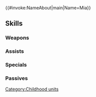 {{#invoke:NameAbout|main|Name=Mia}}{{HeroPage Tabs}}
{{Hero Infobox
|Name=Mia
|Title=Budding Blade
|WeaponType=Red Sword
|MoveType=Infantry
|Origin=Fire Emblem: Path of Radiance
|Gender=Female
|actorEN=Anne Yatco
|actorJP=浅川悠
|artist=さくらしおり
|additionDate=April 6, 2022
|releaseDate=April 7, 2022
|cv1=8
|cv2=101100
|TagID=幼少ワユ
|InternalID=791
|Properties=special
|description=A girl who learned to wield the sword in search of strength. Her energetic attitude allows her to stay focused on her goals. Appears in Fire Emblem: Path of Radiance.
}}
{{Stats Page
|Lv1HP=18|Lv1ATK=11|Lv1SPD=10|Lv1DEF=10|Lv1RES=5
|GRHP=50|GRATK=70|GRSPD=75|GRDEF=50|GRRES=50
}}
==Skills==
===Weapons===
{{Weapons Table
|weapon1=Iron Sword
|weapon1Default=1
|weapon1Unlock=1
|weapon2=Steel Sword
|weapon2Default=2
|weapon2Unlock=2
|weapon3=Silver Sword
|weapon3Default=4
|weapon3Unlock=3
|weapon4=Sharp War Sword
|weapon4Default=5
|weapon4Unlock=5
}}
===Assists===
{{Assists Table}}
===Specials===
{{Specials Table
|special1=Dragon Gaze
|special1Default=4
|special1Unlock=3
|special2=Dragon Fang
|special2Unlock=4
}}
===Passives===
{{Passives Table
|passiveA1=Flashing Blade 1
|passiveA2=Flashing Blade 2
|passiveA3=Flashing Blade 3
|passiveA4=Flashing Blade 4
|passiveA1Unlock=2
|passiveA2Unlock=3
|passiveA3Unlock=4
|passiveA4Unlock=5
|passiveB1=Spd/Def Tempo 1
|passiveB2=Spd/Def Tempo 2
|passiveB3=Spd/Def Tempo 3
|passiveB1Unlock=3
|passiveB2Unlock=4
|passiveB3Unlock=5
|passiveC1=Odd Tempest 1
|passiveC2=Odd Tempest 2
|passiveC3=Odd Tempest 3
|passiveC1Unlock=1
|passiveC2Unlock=2
|passiveC3Unlock=4
}}
{{Heroes Navbox}}
[[Category:Childhood units]]